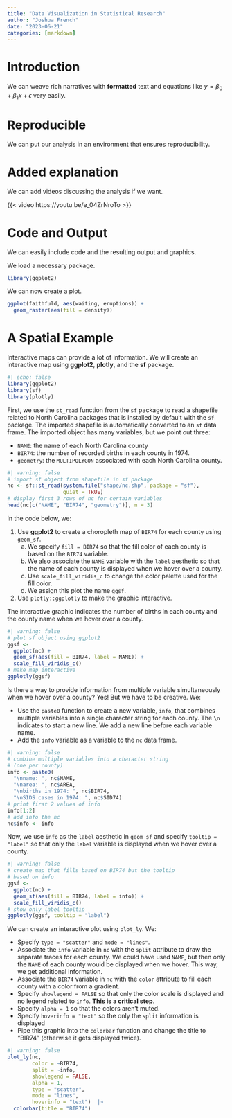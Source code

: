 ```yaml
---
title: "Data Visualization in Statistical Research"
author: "Joshua French"
date: "2023-06-21"
categories: [markdown]
---
```


# Introduction

We can weave rich narratives with **formatted** text and equations like $y = \beta_0 + \beta_1 x + \epsilon$ very easily.

# Reproducible

We can put our analysis in an environment that ensures reproducibility.

# Added explanation

We can add videos discussing the analysis if we want.

{{< video https://youtu.be/e_04ZrNroTo >}}

# Code and Output

We can easily include code and the resulting output and graphics.

We load a necessary package.

```r
library(ggplot2)
```

We can now create a plot.

```r
ggplot(faithfuld, aes(waiting, eruptions)) + 
  geom_raster(aes(fill = density))
```

# A Spatial Example

Interactive maps can provide a lot of information. We will create an interactive map using **ggplot2**, **plotly**, and the **sf** package. 

```r
#| echo: false
library(ggplot2)
library(sf)
library(plotly)
```

First, we use the `st_read` function from the `sf` package to read a shapefile related to North Carolina packages that is installed by default with the `sf` package. The imported shapefile is automatically converted to an `sf` data frame. The imported object has many variables, but we point out three:

- `NAME`: the name of each North Carolina county
- `BIR74`: the number of recorded births in each county in 1974.
- `geometry`: the `MULTIPOLYGON` associated with each North Carolina county.

```r
#| warning: false
# import sf object from shapefile in sf package
nc <- sf::st_read(system.file("shape/nc.shp", package = "sf"),
                  quiet = TRUE)
# display first 3 rows of nc for certain variables
head(nc[c("NAME", "BIR74", "geometry")], n = 3)
```
In the code below, we:

1. Use **ggplot2** to create a choropleth map of `BIR74` for each county using `geom_sf`.
    a. We specify `fill = BIR74` so that the fill color of each county is based on the `BIR74` variable.
    b. We also associate the `NAME` variable with the `label` aesthetic so that the name of each county is displayed when we hover over a county.
    c. Use `scale_fill_viridis_c` to change the color palette used for the fill color.
    d. We assign this plot the name `ggsf`.
1. Use `plotly::ggplotly` to make the graphic interactive.

The interactive graphic indicates the number of births in each county and the county name when we hover over a county.

```r
#| warning: false
# plot sf object using ggplot2
ggsf <-
  ggplot(nc) +
  geom_sf(aes(fill = BIR74, label = NAME)) +
  scale_fill_viridis_c()
# make map interactive
ggplotly(ggsf)
```

Is there a way to provide information from multiple variable simultaneously when we hover over a county? Yes! But we have to be creative. We:

- Use the `paste0` function to create a new variable, `info`, that combines multiple variables into a single character string for each county. The `\n` indicates to start a new line. We add a new line before each variable name.
- Add the `info` variable as a variable to the `nc` data frame.

```r
#| warning: false
# combine multiple variables into a character string 
# (one per county)
info <- paste0(
  "\nname: ", nc$NAME,
  "\narea: ", nc$AREA,
  "\nbirths in 1974: ", nc$BIR74,
  "\nSIDS cases in 1974: ", nc$SID74)
# print first 2 values of info
info[1:2]
# add info the nc
nc$info <- info
```

Now, we use `info` as the `label` aesthetic in `geom_sf` and
specify `tooltip = "label"` so that only the `label` variable is displayed when we hover over a county.

```r
#| warning: false
# create map that fills based on BIR74 but the tooltip
# based on info
ggsf <-
  ggplot(nc) +
  geom_sf(aes(fill = BIR74, label = info)) +
  scale_fill_viridis_c()
# show only label tooltip
ggplotly(ggsf, tooltip = "label")
```

We can create an interactive plot using `plot_ly`. We:

- Specify `type = "scatter"` and `mode = "lines"`.
- Associate the `info` variable in `nc` with the `split` attribute to draw the separate traces for each county. We could have used `NAME`, but then only the `NAME` of each county would be displayed when we hover. This way, we get additional information.
- Associate the `BIR74` variable in `nc` with the `color` attribute to fill each county with a color from a gradient.
- Specify `showlegend = FALSE` so that only the color scale is displayed and no legend related to `info`. **This is a critical step**.
- Specify `alpha = 1` so that the colors aren't muted.
- Specify `hoverinfo = "text"` so the only the `split` information is displayed
- Pipe this graphic into the `colorbar` function and change the title to "BIR74" (otherwise it gets displayed twice).

```r
#| warning: false
plot_ly(nc,
        color = ~BIR74,
        split = ~info,
        showlegend = FALSE,
        alpha = 1,
        type = "scatter",
        mode = "lines",
        hoverinfo = "text")  |>
  colorbar(title = "BIR74")
```